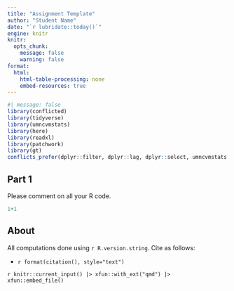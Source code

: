```yaml
---
title: "Assignment Template"
author: "Student Name"
date: "`r lubridate::today()`"
engine: knitr
knitr:
  opts_chunk: 
    message: false
    warning: false
format:
  html:
    html-table-processing: none
    embed-resources: true
---
```


```r
#| message: false
library(conflicted)
library(tidyverse)
library(umncvmstats)
library(here)
library(readxl)
library(patchwork)
library(gt)
conflicts_prefer(dplyr::filter, dplyr::lag, dplyr::select, umncvmstats::as_gt)
```

## Part 1

Please comment on all your R code.

```r
1+1
```



## About

All computations done using `r R.version.string`. Cite as follows:

-   `r format(citation(), style="text")`

`r knitr::current_input() |> xfun::with_ext("qmd") |> xfun::embed_file()`
